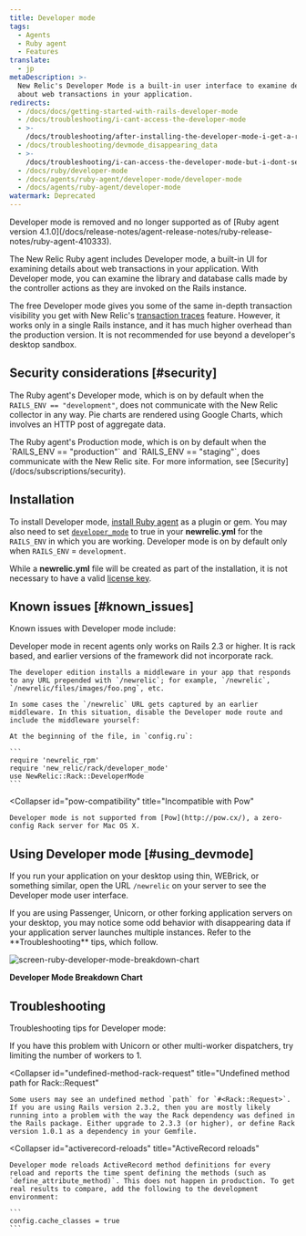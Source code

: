 ```yaml
---
title: Developer mode
tags:
  - Agents
  - Ruby agent
  - Features
translate:
  - jp
metaDescription: >-
  New Relic's Developer Mode is a built-in user interface to examine details
  about web transactions in your application.
redirects:
  - /docs/docs/getting-started-with-rails-developer-mode
  - /docs/troubleshooting/i-cant-access-the-developer-mode
  - >-
    /docs/troubleshooting/after-installing-the-developer-mode-i-get-a-routing-error
  - /docs/troubleshooting/devmode_disappearing_data
  - >-
    /docs/troubleshooting/i-can-access-the-developer-mode-but-i-dont-see-any-data
  - /docs/ruby/developer-mode
  - /docs/agents/ruby-agent/developer-mode/developer-mode
  - /docs/agents/ruby-agent/developer-mode
watermark: Deprecated
---
```


<Callout variant="caution">
  Developer mode is removed and no longer supported as of [Ruby agent version 4.1.0](/docs/release-notes/agent-release-notes/ruby-release-notes/ruby-agent-410333).
</Callout>

The New Relic Ruby agent includes Developer mode, a built-in UI for examining details about web transactions in your application. With Developer mode, you can examine the library and database calls made by the controller actions as they are invoked on the Rails instance.

The free Developer mode gives you some of the same in-depth transaction visibility you get with New Relic's [transaction traces](/docs/apm/transactions/transaction-traces/introduction-transaction-traces) feature. However, it works only in a single Rails instance, and it has much higher overhead than the production version. It is not recommended for use beyond a developer's desktop sandbox.

## Security considerations [#security]

The Ruby agent's Developer mode, which is on by default when the `RAILS_ENV == "development"`, does not communicate with the New Relic collector in any way. Pie charts are rendered using Google Charts, which involves an HTTP post of aggregate data.

<Callout variant="tip">
  The Ruby agent's Production mode, which is on by default when the `RAILS_ENV == "production"` and `RAILS_ENV == "staging"`, does communicate with the New Relic site. For more information, see [Security](/docs/subscriptions/security).
</Callout>

## Installation

To install Developer mode, [install Ruby agent](/docs/ruby/ruby-agent-installation) as a plugin or gem. You may also need to set [`developer_mode`](/docs/agents/ruby-agent/installation-configuration/ruby-agent-configuration#developer_mode) to true in your **newrelic.yml** for the `RAILS_ENV` in which you are working. Developer mode is on by default only when `RAILS_ENV` = `development`.

While a **newrelic.yml** file will be created as part of the installation, it is not necessary to have a valid [license key](/docs/accounts-partnerships/accounts/account-setup/license-key).

## Known issues [#known_issues]

Known issues with Developer mode include:

<CollapserGroup>
  <Collapser
    id="rails-23"
    title="Requires Rails 2.3 or higher"
  >
    Developer mode in recent agents only works on Rails 2.3 or higher. It is rack based, and earlier versions of the framework did not incorporate rack.

    The developer edition installs a middleware in your app that responds to any URL prepended with `/newrelic`; for example, `/newrelic`, `/newrelic/files/images/foo.png`, etc.

    In some cases the `/newrelic` URL gets captured by an earlier middleware. In this situation, disable the Developer mode route and include the middleware yourself:

    At the beginning of the file, in `config.ru`:

    ```
    require 'newrelic_rpm'
    require 'new_relic/rack/developer_mode'
    use NewRelic::Rack::DeveloperMode
    ```
  </Collapser>

  <Collapser
    id="pow-compatibility"
    title="Incompatible with Pow"
  >
    Developer mode is not supported from [Pow](http://pow.cx/), a zero-config Rack server for Mac OS X.
  </Collapser>
</CollapserGroup>

## Using Developer mode [#using_devmode]

If you run your application on your desktop using thin, WEBrick, or something similar, open the URL `/newrelic` on your server to see the Developer mode user interface.

<Callout variant="caution">
  If you are using Passenger, Unicorn, or other forking application servers on your desktop, you may notice some odd behavior with disappearing data if your application server launches multiple instances. Refer to the **Troubleshooting** tips, which follow.
</Callout>

![screen-ruby-developer-mode-breakdown-chart](./images/screen-breakdown-chart.png "screen-ruby-developer-mode-breakdown-chart")

**Developer Mode Breakdown Chart**

## Troubleshooting

Troubleshooting tips for Developer mode:

<CollapserGroup>
  <Collapser
    id="disappearing-request"
    title="Disappearing requests"
  >
    If you have this problem with Unicorn or other multi-worker dispatchers, try limiting the number of workers to 1.
  </Collapser>

  <Collapser
    id="undefined-method-rack-request"
    title="Undefined method path for Rack::Request"
  >
    Some users may see an undefined method `path` for `#<Rack::Request>`. If you are using Rails version 2.3.2, then you are mostly likely running into a problem with the way the Rack dependency was defined in the Rails package. Either upgrade to 2.3.3 (or higher), or define Rack version 1.0.1 as a dependency in your Gemfile.
  </Collapser>

  <Collapser
    id="activerecord-reloads"
    title="ActiveRecord reloads"
  >
    Developer mode reloads ActiveRecord method definitions for every reload and reports the time spent defining the methods (such as `define_attribute_method)`. This does not happen in production. To get real results to compare, add the following to the development environment:

    ```
    config.cache_classes = true
    ```
  </Collapser>
</CollapserGroup>
